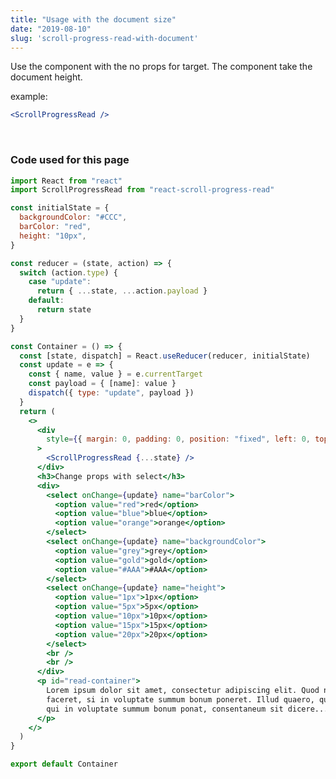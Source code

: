```yaml
---
title: "Usage with the document size"
date: "2019-08-10"
slug: 'scroll-progress-read-with-document'
---
```


Use the component with the no props for target. The component take the document height.

example:
```jsx
<ScrollProgressRead />
```
<br />

<Container />


### Code used for this page

```jsx
import React from "react"
import ScrollProgressRead from "react-scroll-progress-read"

const initialState = {
  backgroundColor: "#CCC",
  barColor: "red",
  height: "10px",
}

const reducer = (state, action) => {
  switch (action.type) {
    case "update":
      return { ...state, ...action.payload }
    default:
      return state
  }
}

const Container = () => {
  const [state, dispatch] = React.useReducer(reducer, initialState)
  const update = e => {
    const { name, value } = e.currentTarget
    const payload = { [name]: value }
    dispatch({ type: "update", payload })
  }
  return (
    <>
      <div
        style={{ margin: 0, padding: 0, position: "fixed", left: 0, top: 0 }}
      >
        <ScrollProgressRead {...state} />
      </div>
      <h3>Change props with select</h3>
      <div>
        <select onChange={update} name="barColor">
          <option value="red">red</option>
          <option value="blue">blue</option>
          <option value="orange">orange</option>
        </select>
        <select onChange={update} name="backgroundColor">
          <option value="grey">grey</option>
          <option value="gold">gold</option>
          <option value="#AAA">#AAA</option>
        </select>
        <select onChange={update} name="height">
          <option value="1px">1px</option>
          <option value="5px">5px</option>
          <option value="10px">10px</option>
          <option value="15px">15px</option>
          <option value="20px">20px</option>
        </select>
        <br />
        <br />
      </div>
      <p id="read-container">
        Lorem ipsum dolor sit amet, consectetur adipiscing elit. Quod non
        faceret, si in voluptate summum bonum poneret. Illud quaero, quid ei,
        qui in voluptate summum bonum ponat, consentaneum sit dicere.......
      </p>
    </>
  )
}

export default Container


```
